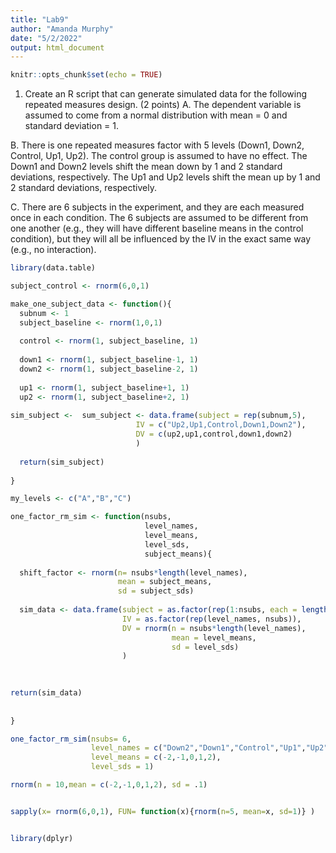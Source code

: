 ```yaml
---
title: "Lab9"
author: "Amanda Murphy"
date: "5/2/2022"
output: html_document
---
```


```r
knitr::opts_chunk$set(echo = TRUE)
```



1. Create an R script that can generate simulated data for the following repeated measures design. (2 points)
A. The dependent variable is assumed to come from a normal distribution with mean = 0 and standard deviation = 1.

B. There is one repeated measures factor with 5 levels (Down1, Down2, Control, Up1, Up2). The control group is assumed to have no effect. The Down1 and Down2 levels shift the mean down by 1 and 2 standard deviations, respectively. The Up1 and Up2 levels shift the mean up by 1 and 2 standard deviations, respectively.

C. There are 6 subjects in the experiment, and they are each measured once in each condition. The 6 subjects are assumed to be different from one another (e.g., they will have different baseline means in the control condition), but they will all be influenced by the IV in the exact same way (e.g., no interaction).

```r
library(data.table)

subject_control <- rnorm(6,0,1)

make_one_subject_data <- function(){
  subnum <- 1
  subject_baseline <- rnorm(1,0,1)
  
  control <- rnorm(1, subject_baseline, 1)
  
  down1 <- rnorm(1, subject_baseline-1, 1)
  down2 <- rnorm(1, subject_baseline-2, 1)
  
  up1 <- rnorm(1, subject_baseline+1, 1)
  up2 <- rnorm(1, subject_baseline+2, 1)
  
sim_subject <-  sum_subject <- data.frame(subject = rep(subnum,5),
                            IV = c("Up2,Up1,Control,Down1,Down2"),
                            DV = c(up2,up1,control,down1,down2)
                            )
  
  return(sim_subject)
  
}


```

```r
my_levels <- c("A","B","C")

one_factor_rm_sim <- function(nsubs, 
                              level_names, 
                              level_means,
                              level_sds,
                              subject_means){
  
  shift_factor <- rnorm(n= nsubs*length(level_names),
                        mean = subject_means, 
                        sd = subject_sds)
  
  sim_data <- data.frame(subject = as.factor(rep(1:nsubs, each = length(level_names))),
                         IV = as.factor(rep(level_names, nsubs)),
                         DV = rnorm(n = nsubs*length(level_names),
                                    mean = level_means, 
                                    sd = level_sds)
                         )
              
                        

return(sim_data)
                              
  
}

one_factor_rm_sim(nsubs= 6,
                  level_names = c("Down2","Down1","Control","Up1","Up2"),
                  level_means = c(-2,-1,0,1,2),
                  level_sds = 1)

rnorm(n = 10,mean = c(-2,-1,0,1,2), sd = .1)


sapply(x= rnorm(6,0,1), FUN= function(x){rnorm(n=5, mean=x, sd=1)} )


library(dplyr)


```

